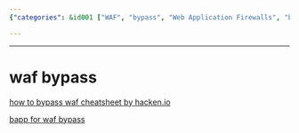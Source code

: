 ```yaml
---
{"categories": &id001 ["WAF", "bypass", "Web Application Firewalls", "bapp", "hacken.io", "PortSwigger Store", "guide"], "category": "Web Application Security", "date": "2022-12-02 15:57:21", "description": "Learn how to bypass Web Application Firewalls (WAFs) with the help of a guide available at hacken.io/discover and a tool called bapp for WAF bypass. The bapp tool is also available in the PortSwigger store.", "tags": *id001, "title": "Bypassing Web Application Firewalls with bapp: A Comprehensive Guide"}

---
```


------

# waf bypass

[how to bypass waf cheatsheet by hacken.io](https://hacken.io/discover/how-to-bypass-waf-hackenproof-cheat-sheet/)
 
[bapp for waf bypass](https://portswigger.net/bappstore/ae2611da3bbc4687953a1f4ba6a4e04c)

